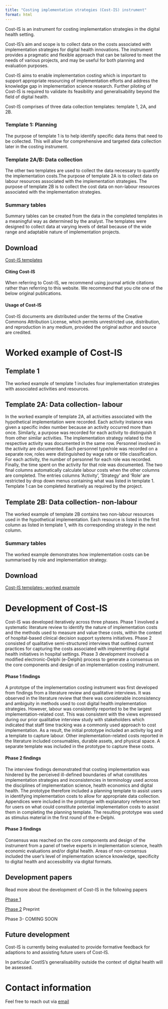 ```yaml
---
title: "Costing implementation strategies (Cost-IS) instrument"
format: html
---
```



Cost-IS is an instrument for costing implementation strategies in the digital health setting. 

Cost-IS's aim and scope is to collect data on the costs associated with implementation strategies for digital health innovations. The instrument provides a pragmatic and flexible approach that can be tailored to meet the needs of various projects, and may be useful for both planning and evaluation purposes. 

Cost-IS aims to enable implementation costing which is important to support appropriate resourcing of implementation efforts and address the knowledge gap in implementation science research. Further piloting of Cost-IS is required to validate its feasibility and generalisability beyond the field of digital health.



Cost-IS comprises of three data collection templates: template 1, 2A, and 2B.

### Template 1: Planning 

The purpose of template 1 is to help identify specific data items that need to be collected. This will allow for comprehensive and targeted data collection later in the costing instrument. 


### Template 2A/B: Data collection

The other two templates are used to collect the data necessary to quantify the implementation costs.The purpose of template 2A is to collect data on labour resources associated with the implementation strategies. The purpose of template 2B is to collect the cost data on non-labour resources associated with the implementation strategies. 

### Summary tables

Summary tables can be created from the data in the completed templates in a meaningful way as determined by the analyst. The templates were designed to collect data at varying levels of detail because of the wide range and adaptable nature of implementation projects. 

## Download

[Cost-IS templates](https://github.com/Thomasina-Donovan/implementation-costing-instrument/raw/main/assets/Cost-IS_TemplatesBlank.xlsx)


#### Citing Cost-IS

When referring to Cost-IS, we recommend using journal article citations rather than referring to this website. We recommend that you cite one of the below original publications.

#### Usage of Cost-IS

Cost-IS documents are distributed under the terms of the Creative Commons Attribution License, which permits unrestricted use, distribution, and reproduction in any medium, provided the original author and source are credited.



# Worked example of Cost-IS
## Template 1

The worked example of template 1 includes four implementation strategies with associated activities and resources.


## Template 2A: Data collection- labour

In the worked example of template 2A, all activities associated with the hypothetical implementation were recorded. Each activity instance was given a specific index number because an activity occurred more than once. Similarly, a purpose was recorded for each activity to distinguish it from other similar activities. The implementation strategy related to the respective activity was documented in the same row. Personnel involved in the activity are documented. Each personnel type/role was recorded on a separate row, roles were distinguished by wage rate or title classification. For each activity, the number of personnel for each role was recorded. Finally, the time spent on the activity for that role was documented. The two final columns automatically calculate labour costs when the other columns are completed. The entries columns ‘Activity’, ‘Strategy’ and ‘Role’ are restricted by drop down menus containing what was listed in template 1. Template 1 can be completed iteratively as required by the project.


## Template 2B: Data collection- non-labour

The worked example of template 2B  contains two non-labour resources used in the hypothetical implementation. Each resource is listed in the first column as listed in template 1, with its corresponding strategy in the next column.

### Summary tables

The worked example demonstrates how implementation costs can be summarised by role and implementation strategy.

## Download

[Cost-IS templates- worked example](https://github.com/Thomasina-Donovan/implementation-costing-instrument/raw/main/assets/Cost-IS_WorkedExample.xlsx)



# Development of Cost-IS

Cost-IS was developed iteratively across three phases. Phase 1 involved a systematic literature review to identify the nature of implementation costs and the methods used to measure and value these costs, within the context of hospital-based clinical decision support systems initiatives. Phase 2 consisted of qualitative semi-structured interviews that outlined current practices for capturing the costs associated with implementing digital health initiatives in hospital settings. Phase 3 development involved a modified electronic-Delphi (e-Delphi) process to generate a consensus on the core components and design of an implementation costing instrument.

#### Phase 1 findings
A prototype of the implementation costing instrument was first developed from findings from a literature review and qualitative interviews. It was observed in the literature review that there was considerable inconsistency and ambiguity in methods used to cost digital health implementation strategies. However, labour was consistently reported to be the largest implementation-related cost. This was consistent with the views expressed during our prior qualitative interview study with stakeholders which indicated that staff time tracking was a commonly used approach to cost implementation. As a result, the initial prototype included an activity log and a template to capture labour. Other implementation-related costs reported in the literature included consumables, durable assets, and physical space. A separate template was included in the prototype to capture these costs. 

#### Phase 2 findings
The interview findings demonstrated that costing implementation was hindered by the perceived ill-defined boundaries of what constitutes implementation strategies and inconsistencies in terminology used across the disciplines of implementation science, health economics and digital health. The prototype therefore included a planning template to assist users in identifying implementation costs to allow for appropriate data collection. Appendices were included in the prototype with explanatory reference text for users on what could constitute potential implementation costs to assist them in completing the planning template. The resulting prototype was used as stimulus material in the first round of the e-Delphi.

#### Phase 3 findings
Consensus was reached on the core components and design of the instrument from a panel of twelve experts in implementation science, health economic evaluations and/or digital health. Areas of non-consensus included the user’s level of implementation science knowledge, specificity to digital health and accessibility via digital formats.

## Development papers
Read more about the development of Cost-IS in the following papers

[Phase 1](https://doi.org/10.1186%2Fs13012-023-01261-8)

[Phase 2](https://www.researchsquare.com/article/rs-3828958/v1) Preprint

Phase 3- COMING SOON

## Future development

Cost-IS is currently being evaluated to provide formative feedback for adaptions to and assisting future users of Cost-IS.

In particular CostIS’s generalisability outside the context of digital health will be assessed.


# Contact information

Feel free to reach out via [email](mailto:thomasina.donovan@hdr.qut.edu.au)

